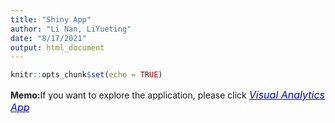 ```yaml
---
title: "Shiny App"
author: "Li Nan, LiYueting"
date: "8/17/2021"
output: html_document
---
```


```r
knitr::opts_chunk$set(echo = TRUE)
```

**Memo:**If you want to explore the application, please click [<font size="3"  color="blue">*Visual Analytics App*</font>](https://liyueting.shinyapps.io/VisualAppGroup1/)
